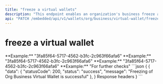 ```yaml
---
title: "freeze a virtual wallets"
description: "This endpoint enables an organization's business freeze a virtual wallet"
api: "PATCH /embedded/api/v1/wallets/org/business/virtual-wallet/freeze"
---
```


# freeze a virtual wallet

<ParamField body="orgId" type="string" required>
	**Example:** "3fa85f64-5717-4562-b3fc-2c963f66afa6"
</ParamField>
<ParamField body="businessId" type="string" required>
	**Example:** "3fa85f64-5717-4562-b3fc-2c963f66afa6"
</ParamField>
<ParamField body="walletId" type="string" required>
	**Example:** "3fa85f64-5717-4562-b3fc-2c963f66afa6"
</ParamField>
<ParamField body="reason" type="string" required>
	**Example:** "For further checks"
</ParamField>



<ResponseExample>
```json
{
 {
  "data": {
    "statusCode": 200,
    "status": "success",
    "message": "Freezing of Org Business Virtual Wallet is successful"
  },
}
Response headers
}
```
</ResponseExample>